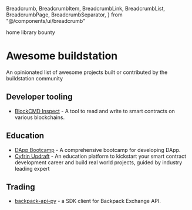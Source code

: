   Breadcrumb,
  BreadcrumbItem,
  BreadcrumbLink,
  BreadcrumbList,
  BreadcrumbPage,
  BreadcrumbSeparator,
} from "@/components/ui/breadcrumb"

<Breadcrumb>
  <BreadcrumbList>
    <BreadcrumbItem>
      <BreadcrumbLink href="/">home</BreadcrumbLink>
    </BreadcrumbItem>
    <BreadcrumbSeparator />
    <BreadcrumbItem>
      <BreadcrumbLink href="/library">library</BreadcrumbLink>
    </BreadcrumbItem>
    <BreadcrumbSeparator />
    <BreadcrumbItem>
      <BreadcrumbPage>bounty</BreadcrumbPage>
    </BreadcrumbItem>
  </BreadcrumbList>
</Breadcrumb>

# Awesome buildstation


An opinionated list of awesome projects built or contributed by the buildstation community

## Developer tooling
- [BlockCMD Inspect](https://inspect.blockcmd.com) - A tool to read and write to smart contracts on various blockchains.

## Education
- [DApp Bootcamp](https://github.com/buildstationorg/dapp-bootcamp) - A comprehensive bootcamp for developing DApp.
- [Cyfrin Updraft](https://updraft.cyfrin.io/) - An education platform to kickstart your smart contract development career and build real world projects, guided by industry leading expert

## Trading
- [backpack-api-py](https://github.com/blockcmd/backpack-api-py) - a SDK client for Backpack Exchange API.